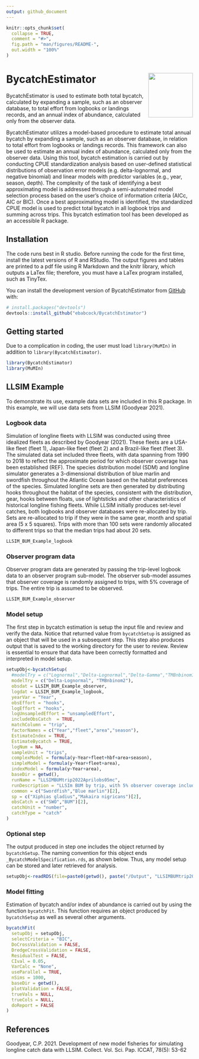 ```yaml
---
output: github_document
---
```


<!-- README.md is generated from README.Rmd. Please edit that file -->

```r
knitr::opts_chunk$set(
  collapse = TRUE,
  comment = "#>",
  fig.path = "man/figures/README-",
  out.width = "100%"
)
```

# BycatchEstimator <img src="man/figures/imgfile.png" align="right" width="120"/>

<!-- badges: start -->
<!-- badges: end -->

BycatchEstimator is used to estimate both total bycatch, calculated by expanding a sample, such as an observer database, to total effort from logbooks or landings records, and an annual index of abundance, calculated only from the observer data.

BycatchEstimator utilizes a model-based procedure to estimate total annual bycatch by expanding a sample, such as an observer database, in relation to total effort from logbooks or landings records. This framework can also be used to estimate an annual index of abundance, calculated only from the observer data. Using this tool, bycatch estimation is carried out by conducting CPUE standardization analysis based on user-defined statistical distributions of observation error models (e.g. delta-lognormal, and negative binomial) and linear models with predictor variables (e.g., year, season, depth). The complexity of the task of identifying a best approximating model is addressed through a semi-automated model selection process based on the user’s choice of information criteria (AICc, AIC or BIC). Once a best approximating model is identified, the standardized CPUE model is used to predict total bycatch in all logbook trips and summing across trips. This bycatch estimation tool has been developed as an accessible R package.

## Installation

The code runs best in R studio. Before running the code for the first time, install the latest versions of R and RStudio. The output figures and tables are printed to a pdf file using R Markdown and the knitr library, which outputs a LaTex file; therefore, you must have a LaTex program installed, such as TinyTex. 

You can install the development version of BycatchEstimator from [GitHub](https://github.com/) with:

``` r
# install.packages("devtools")
devtools::install_github("ebabcock/BycatchEstimator")
```
## Getting started

Due to a complication in coding, the user must load `library(MuMIn)` in addition to `library(BycatchEstimator)`.

```r
library(BycatchEstimator)
library(MuMIn)
```

## LLSIM Example

To demonstrate its use, example data sets are included in this R package. In this example, we will use data sets from LLSIM (Goodyear 2021). 

### Logbook data

Simulation of longline fleets with LLSIM was conducted using three idealized fleets as described by Goodyear (2021). These fleets are a USA-like fleet (fleet 1), Japan-like fleet (fleet 2) and a Brazil-like fleet (fleet 3). The simulated data set included three fleets, with data spanning from 1990 to 2018 to reflect the approximate period for which observer coverage has been established (REF). The species distribution model (SDM) and longline simulator generates a 3-dimensional distribution of blue marlin and swordfish throughout the Atlantic Ocean based on the habitat preferences of the species. Simulated longline sets are then generated by distributing hooks throughout the habitat of the species, consistent with the distribution, gear, hooks between floats, use of lightsticks and other characteristics of historical longline fishing fleets. While LLSIM initially produces set-level catches, both logbooks and observer databases were re-allocated by trip. Sets are re-allocated to trip if they were in the same gear, month and spatial area (5 x 5 squares). Trips with more than 100 sets were randomly allocated to different trips so that the median trips had about 20 sets.

```r
LLSIM_BUM_Example_logbook
```

### Observer program data

Observer program data are generated by passing the trip-level logbook data to an observer program sub-model. The observer sub-model assumes that observer coverage is randomly assigned to trips, with 5% coverage of trips. The entire trip is assumed to be observed. 

```r
LLSIM_BUM_Example_observer
```

### Model setup

The first step in bycatch estimation is setup the input file and review and verify the data. Notice that returned value from `bycatchSetup` is assigned as an object that will be used in a subsequent step. This step also produces output that is saved to the working directory for the user to review. Review is essential to ensure that data have been correctly formatted and interpreted in model setup. 

```r

setupObj<-bycatchSetup(
  #modelTry = c("Lognormal","Delta-Lognormal","Delta-Gamma","TMBnbinom1","TMBnbinom2","TMBtweedie"),
  modelTry = c("Delta-Lognormal", "TMBnbinom2"),
  obsdat = LLSIM_BUM_Example_observer,
  logdat = LLSIM_BUM_Example_logbook,
  yearVar = "Year",
  obsEffort = "hooks",
  logEffort = "hooks",
  logUnsampledEffort = "unsampledEffort",
  includeObsCatch  = TRUE,
  matchColumn = "trip",
  factorNames = c("Year","fleet","area","season"),
  EstimateIndex = TRUE,
  EstimateBycatch = TRUE,
  logNum = NA,
  sampleUnit = "trips",
  complexModel = formula(y~Year+fleet+hbf+area+season),
  simpleModel = formula(y~Year+fleet+area),
  indexModel = formula(y~Year+area),
  baseDir = getwd(),
  runName = "LLSIMBUMtrip2022Aprilobs05mc",
  runDescription = "LLSIm BUM by trip, with 5% observer coverage including observed catch in totals April 17 2022",
  common = c("Swordfish","Blue marlin")[2],
  sp = c("Xiphias gladius","Makaira nigricans")[2],
  obsCatch = c("SWO","BUM")[2],
  catchUnit = "number",
  catchType = "catch"
)
```

### Optional step

The output produced in step one includes the object returned by `bycatchSetup`. The naming convention for this object ends `_BycatchModelSpecification.rds`, as shown below. Thus, any model setup can be stored and later retrieved for analysis. 

```r
setupObj<-readRDS(file=paste0(getwd(), paste("/Output", "LLSIMBUMtrip2022Aprilobs05mc"),"/", "2022-05-02","_BycatchModelSpecification.rds"))
```

### Model fitting

Estimation of bycatch and/or index of abundance is carried out by using the function `bycatchFit`. This function requires an object produced by `bycatchSetup` as well as several other arguments.


```r
bycatchFit(
  setupObj = setupObj,
  selectCriteria = "BIC",
  DoCrossValidation = FALSE,
  DredgeCrossValidation = FALSE,
  ResidualTest = FALSE,
  CIval = 0.05,
  VarCalc = "None",
  useParallel = TRUE,
  nSims = 1000,
  baseDir = getwd(),
  plotValidation = FALSE,
  trueVals = NULL,
  trueCols = NULL,
  doReport = FALSE
)
```

## References

Goodyear, C.P. 2021. Development of new model fisheries for simulating longline catch data with LLSIM. Collect. Vol. Sci. Pap. ICCAT, 78(5): 53-62

